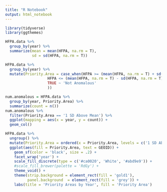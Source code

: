 ```yaml
---
title: "R Notebook"
output: html_notebook
---
```


```r
library(tidyverse)
library(ggthemes)
```

```r
HFPA.data %>%
  group_by(year) %>%
  summarize(mean = mean(HFPA, na.rm = T),
            sd = sd(HFPA, na.rm = T))
```


```r
HFPA.data %>%
  group_by(year) %>%
  mutate(Priority.Area = case_when(HFPA >= (mean(HFPA, na.rm = T) + sd(HFPA, na.rm = T)) ~ '1 SD Above Mean',
                   HFPA <= (mean(HFPA, na.rm = T) - sd(HFPA, na.rm = T)) ~ '1 SD Below Mean',
                   TRUE ~ 'Not Anomalous'
                   ))
```

```r
num.anomalous = HFPA.data %>%
  group_by(year, Priority.Area) %>%
  summarize(count = n())
num.anomalous %>%
  filter(Priority.Area == '1 SD Above Mean') %>%
  ggplot(mapping = aes(x = year, y = count)) +
  geom_col()
```
```r
HFPA.data %>%
  ungroup() %>%
  mutate(Priority.Area = ordered(x = Priority.Area, levels = c('1 SD Above Mean', 'Not Anomalous', '1 SD Below Mean'))) %>%
  ggplot(aes(fill = Priority.Area, text = GEOID)) +
    geom_sf(color = 'black', size = .2) +
    facet_wrap('year') +
    scale_fill_discrete(type = c('#ca0020', 'White', '#abd9e9')) +
    #scale_fill_brewer(palette = 'RdGy') +
    theme_void() +
    theme(strip.background = element_rect(fill = 'gold1'), 
          panel.background  = element_rect(fill = 'grey')) +
    labs(title = 'Priority Areas by Year', fill = 'Priority Area')
```

